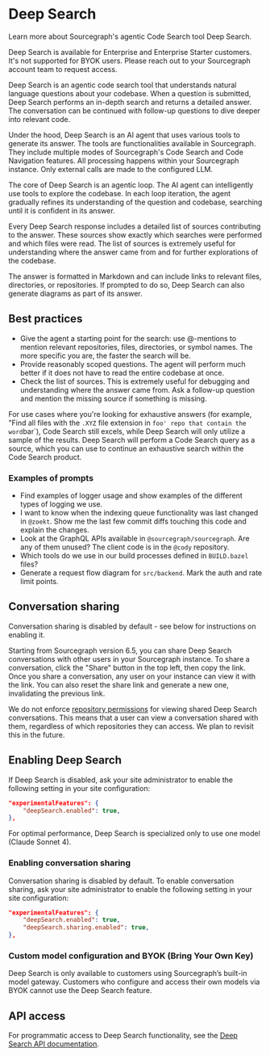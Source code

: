 # Deep Search

<p className= "subtitle">Learn more about Sourcegraph's agentic Code Search tool Deep Search.</p>

<Callout type="note">Deep Search is available for Enterprise and Enterprise Starter customers. It's not supported for BYOK users. Please reach out to your Sourcegraph account team to request access. </Callout>

Deep Search is an agentic code search tool that understands natural language questions about your codebase. When a question is submitted, Deep Search performs an in-depth search and returns a detailed answer. The conversation can be continued with follow-up questions to dive deeper into relevant code.

Under the hood, Deep Search is an AI agent that uses various tools to generate its answer. The tools are functionalities available in Sourcegraph. They include multiple modes of Sourcegraph's Code Search and Code Navigation features. All processing happens within your Sourcegraph instance. Only external calls are made to the configured LLM.

The core of Deep Search is an agentic loop. The AI agent can intelligently use tools to explore the codebase. In each loop iteration, the agent gradually refines its understanding of the question and codebase, searching until it is confident in its answer.

Every Deep Search response includes a detailed list of sources contributing to the answer. These sources show exactly which searches were performed and which files were read. The list of sources is extremely useful for understanding where the answer came from and for further explorations of the codebase.

The answer is formatted in Markdown and can include links to relevant files, directories, or repositories. If prompted to do so, Deep Search can also generate diagrams as part of its answer.

## Best practices

- Give the agent a starting point for the search: use @-mentions to mention relevant repositories, files, directories, or symbol names. The more specific you are, the faster the search will be.
- Provide reasonably scoped questions. The agent will perform much better if it does not have to read the entire codebase at once.
- Check the list of sources. This is extremely useful for debugging and understanding where the answer came from. Ask a follow-up question and mention the missing source if something is missing.

For use cases where you're looking for exhaustive answers (for example, "Find all files with the `.XYZ` file extension in `foo' repo that contain the word`bar`), Code Search still excels, while Deep Search will only utilize a sample of the results. Deep Search will perform a Code Search query as a source, which you can use to continue an exhaustive search within the Code Search product.

### Examples of prompts

- Find examples of logger usage and show examples of the different types of logging we use.
- I want to know when the indexing queue functionality was last changed in `@zoekt`. Show me the last few commit diffs touching this code and explain the changes.
- Look at the GraphQL APIs available in `@sourcegraph/sourcegraph`. Are any of them unused? The client code is in the `@cody` repository.
- Which tools do we use in our build processes defined in `BUILD.bazel` files?
- Generate a request flow diagram for `src/backend`. Mark the auth and rate limit points.

## Conversation sharing

<Callout type= "note">Conversation sharing is disabled by default - see below for instructions on enabling it. </Callout>

Starting from Sourcegraph version 6.5, you can share Deep Search conversations with other users in your Sourcegraph instance. To share a conversation, click the "Share" button in the top left, then copy the link. Once you share a conversation, any user on your instance can view it with the link. You can also reset the share link and generate a new one, invalidating the previous link.

We do not enforce [repository permissions](/admin/permissions) for viewing shared Deep Search conversations. This means that a user can view a conversation shared with them, regardless of which repositories they can access. We plan to revisit this in the future.

## Enabling Deep Search

If Deep Search is disabled, ask your site administrator to enable the following setting in your site configuration:
```json
"experimentalFeatures": {
    "deepSearch.enabled": true,
},
```

For optimal performance, Deep Search is specialized only to use one model (Claude Sonnet 4).

### Enabling conversation sharing

Conversation sharing is disabled by default. To enable conversation sharing, ask your site administrator to enable the following setting in your site configuration:

```json
"experimentalFeatures": {
    "deepSearch.enabled": true,
    "deepSearch.sharing.enabled": true,
},
```


### Custom model configuration and BYOK (Bring Your Own Key) 
Deep Search is only available to customers using Sourcegraph’s built-in model gateway. Customers who configure and access their own models via BYOK cannot use the Deep Search feature.

## API access

For programmatic access to Deep Search functionality, see the [Deep Search API documentation](/deep-search/api).
